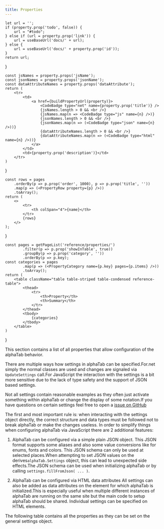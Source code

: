 ```yaml
---
title: Properties
---
```



	let url = '';
	if (property.prop('todo', false)) {
		url = "#todo";
	} else if (url = property.prop('link')) {
		url = useBaseUrl('docs/' + url);
	} else {
		url = useBaseUrl('docs/' + property.prop('id'));
	}
	return url;
}

	const jsNames = property.props('jsName');
	const jsonNames = property.props('jsonName');
	const dataAttributeNames = property.props('dataAttribute');
	return (
		<tr>
			<td>
				<a href={buildPropertyUrl(property)}>
					<CodeBadge type="net" name={property.prop('title')} />
					{jsNames.length > 0 && <br />}
					{jsNames.map(n => <CodeBadge type="js" name={n} />)}
					{jsonNames.length > 0 && <br />}
					{jsonNames.map(n => (<CodeBadge type="json" name={n} />))}
					{dataAttributeNames.length > 0 && <br />}
					{dataAttributeNames.map(n => (<CodeBadge type="html" name={n} />))}
				</a>
			</td>
			<td>{property.prop('description')}</td>
		</tr>
	)
}

	const rows = pages
		.orderBy(p => p.prop('order', 1000), p => p.prop('title', ''))
		.map(p => (<PropertyRow property={p} />))
		.toArray();
	return (
		<>
			<tr>
				<th colSpan="4">{name}</th>
			</tr>
			{rows}
		</>
	);
}

	const pages = getPageList('reference/properties/')
			.filter(p => p.prop('showInTable', true))
			.groupBy(p => p.prop('category', ''))
			.orderBy(p => p.key);
	const categories = pages
			.map(p => (<PropertyCategory name={p.key} pages={p.items} />))
			.toArray();
	return (
		<table className="table table-striped table-condensed reference-table">
			<thead>
				<tr>
					<th>Property</th>
					<th>Summary</th>
				</tr>
			</thead>
			<tbody>
				{categories}
			</tbody>
		</table>
	)
}


This section contains a list of all properties that allow configuration of the alphaTab behavior.

There are multiple ways how settings in alphaTab can be specified.For.net simply the normal classes are used and
changes are signaled via `UpdateSettings` call.For JavaScript the interaction with the settings is a bit more sensitive
due to the lack of type safety and the support of JSON based settings.

Not all settings contain reasonable examples as they often just activate something within alphaTab
or change the display of some notation.If you have questions on certain settings feel free to open a
[issue on GitHub](https://github.com/CoderLine/alphaTab/issues/new/choose)

The first and most important rule is: when interacting with the settings object directly, the correct structure and data types
must be followed not to break alphaTab or make the changes useless. In order to simplify things when configuring alphaTab via JavaScript
there are 2 additional features:

1. AlphaTab can be configured via a simple plain JSON object.
This JSON format supports some aliases and also some value conversions like for enums, fonts and colors.
	This JSON schema can only be used at selected places.When attempting to set JSON values on the derives`alphaTab.Settings` object,
	this can lead to unexpected side effects.The JSON schema can be used when initializing alphaTab or by calling `settings.fillFromJson( ... )`.

2. AlphaTab can be configured via HTML data attributes
All settings can also be added as data attributes on the element for which alphaTab is initialized.This is especially useful
when multiple different instances of alphaTab are running on the same site but the main code to setup alphaTab should be shared.
Individual settings can be specified on HTML elements.

The following table contains all the properties as they can be set on the general settings object.

<PropertyTable />
